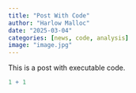```yaml
---
title: "Post With Code"
author: "Harlow Malloc"
date: "2025-03-04"
categories: [news, code, analysis]
image: "image.jpg"
---
```


This is a post with executable code.

```r
1 + 1
```
